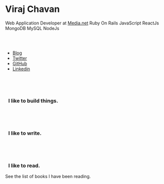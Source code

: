 
<Banner>

<ModalWrapper>

# Viraj Chavan

Web Application Developer at <a href="https://media.net" target="_blank">Media.net</a>
<Skill>Ruby On Rails</Skill>
<Skill>JavaScript</Skill>
<Skill>ReactJs</Skill>
<Skill>MongoDB</Skill>
<Skill>MySQL</Skill>
<Skill>NodeJs</Skill>

<br/><br/>

- [Blog](/blog)
- <a href="https://twitter.com/virajVChavan" target="_blank">Twitter</a>
- <a href="https://github.com/virajvchavan" target="_blank">GitHub</a>
- <a href="https://www.linkedin.com/in/virajvchavan/" target="_blank">Linkedin</a>

<div style="margin-top: 6em">
    <h3 style="margin-left: 10px;">I like to build things.</h3>
    <Projects />
</div>

<div style="margin-top: 6em">
    <h3 style="margin-left: 10px;">I like to write.</h3>
    <BlogIntros/>
</div>

<div style="margin-top: 6em">
    <h3 style="margin-left: 10px;">I like to read.</h3>
    <Link to="/readings" className="booksLink" style={{marginLeft: '20px', textDecoration: 'underline', fontSize: '16px'}}>See the list of books I have been reading.</Link>
</div>

</ModalWrapper>

</Banner>

